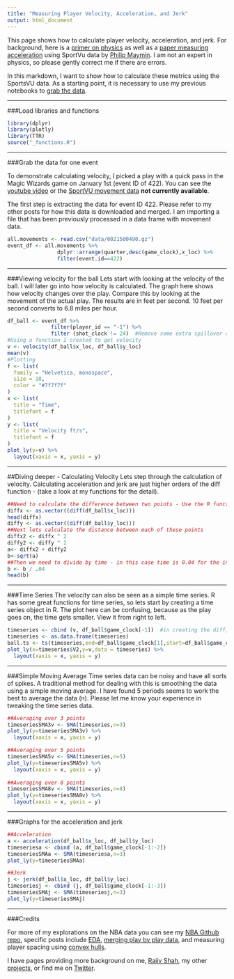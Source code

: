 ```yaml
---
title: "Measuring Player Velocity, Acceleration, and Jerk"
output: html_document
---
```


This page shows how to calculate player velocity, acceleration, and jerk. For background, here is a [primer on physics](http://physics.info/kinematics-calculus/) as well as a [paper measuring acceleration](http://www.sloansportsconference.com/wp-content/uploads/2013/Acceleration%20in%20the%20NBA%20Towards%20an%20Algorithmic%20Taxonomy%20of%20Basketball%20Plays.pdf) using SportVu data by [Philip Maymin](https://twitter.com/pmaymin). I am not an expert in physics, so please gently correct me if there are errors.

In this markdown, I want to show how to calculate these metrics using the SportsVU data.  As a starting point, it is necessary to use my previous notebooks to [grab the data](http://projects.rajivshah.com/sportvu/EDA_NBA_SportVu.html).

***
###Load libraries and functions
```r
library(dplyr)
library(plotly)
library(TTR)
source("_functions.R")
```

***
###Grab the data for one event

To demonstrate calculating velocity, I picked a play with a quick pass in the Magic Wizards game on January 1st (event ID of 422).  You can see the [youtube video](https://www.youtube.com/watch?v=QjJE2aNzOm4) or the [SportVU movement data](http://stats.nba.com/game/#!/0021500490/playbyplay/#play422~) **not currently available**.

The first step is extracting the data for event ID 422. Please refer to my other posts for how this data is downloaded and merged. I am importing a file that has been previously processed in a data frame with movement data.
```r
all.movements <- read.csv("data/0021500490.gz")
event_df <- all.movements %>% 
                dplyr::arrange(quarter,desc(game_clock),x_loc) %>% 
                filter(event.id==422)
```

***
###Viewing velocity for the ball
Lets start with looking at the velocity of the ball.  I will later go into how velocity is calculated.  The graph here shows how velocity changes over the play.  Compare this by looking at the movement of the actual play.  The results are in feet per second. 10 feet per second converts to 6.8 miles per hour.

```r
df_ball <- event_df %>% 
              filter(player_id == "-1") %>% 
              filter (shot_clock != 24)  #Remove some extra spillover data from the next event
#Using a function I created to get velocity
v <- velocity(df_ball$x_loc, df_ball$y_loc)
mean(v)
#Plotting 
f <- list(
  family = "Helvetica, monospace",
  size = 18,
  color = "#7f7f7f"
)
x <- list(
  title = "Time",
  titlefont = f
)
y <- list(
  title = "Velocity ft/s",
  titlefont = f
)
plot_ly(y=v) %>%
  layout(xaxis = x, yaxis = y)
```

***
##Diving deeper - Calculating Velocity
Lets step through the calculation of velocity.  Calculating acceleration and jerk are just higher orders of the diff function - (take a look at my functions for the detail).

```r
##Need to calculate the difference between two points - Use the R function diff
diffx <- as.vector((diff(df_ball$x_loc)))
head(diffx)
diffy <- as.vector((diff(df_ball$y_loc)))
##Next lets calculate the distance between each of these points  
diffx2 <- diffx ^ 2
diffy2 <- diffy ^ 2
a<- diffx2 + diffy2
b<-sqrt(a)
##Then we need to divide by time - in this case time is 0.04 for the interval between points
b <- b / .04
head(b)
```  

***
###Time Series
The velocity can also be seen as a simple time series.  R has some great functions for time series, so lets start by creating a time series object in R.  The plot here can be confusing, because as the play goes on, the time gets smaller.  View it from right to left.

```r
timeseries <- cbind (v, df_ball$game_clock[-1])  #in creating the diff, we lose one value
timeseries <- as.data.frame(timeseries)
ball.ts <- ts(timeseries,end=df_ball$game_clock[1],start=df_ball$game_clock[136],frequency = 25)
plot_ly(x=timeseries$V2,y=v,data = timeseries) %>%
  layout(xaxis = x, yaxis = y)
```  

***
###Simple Moving Average
Time series data can be noisy and have all sorts of spikes. A traditional method for dealing with this is smoothing the data using a simple moving average. I have found 5 periods seems to work the best to average the data (n).  Please let me know your experience in tweaking the time series data.

```r
##Averaging over 3 points
timeseriesSMA3v <- SMA(timeseries,n=3)
plot_ly(y=timeseriesSMA3v) %>%
  layout(xaxis = x, yaxis = y)

##Averaging over 5 points
timeseriesSMA5v <- SMA(timeseries,n=5)
plot_ly(y=timeseriesSMA5v) %>%
  layout(xaxis = x, yaxis = y)
 
##Averaging over 8 points
timeseriesSMA8v <- SMA(timeseries,n=8)
plot_ly(y=timeseriesSMA8v) %>%
  layout(xaxis = x, yaxis = y)
```

***
###Graphs for the acceleration and jerk

```r
##Acceleration
a <- acceleration(df_ball$x_loc, df_ball$y_loc)
timeseriesa <- cbind (a, df_ball$game_clock[-1:-2])
timeseriesSMAa <- SMA(timeseriesa,n=3)
plot_ly(y=timeseriesSMAa)

##Jerk
j <- jerk(df_ball$x_loc, df_ball$y_loc)
timeseriesj <- cbind (j, df_ball$game_clock[-1:-3])
timeseriesSMAj <- SMA(timeseriesj,n=3)
plot_ly(y=timeseriesSMAj)
```

***
###Credits

For more of my explorations on the NBA data you can see my [NBA Github repo](https://github.com/rajshah4/NBA_SportVu), specific posts include [EDA](http://projects.rajivshah.com/sportvu/EDA_NBA_SportVu.html), [merging play by play data](http://projects.rajivshah.com/sportvu/PBP_NBA_SportVu.html), and measuring player spacing using [convex hulls](http://projects.rajivshah.com/sportvu/Chull_NBA_SportVu.html).

I have pages providing more background on me, [Rajiv Shah](http://www.rajivshah.com), my other [projects](http://projects.rajivshah.com), or find me on [Twitter](http://twitter.com/rajcs4).
